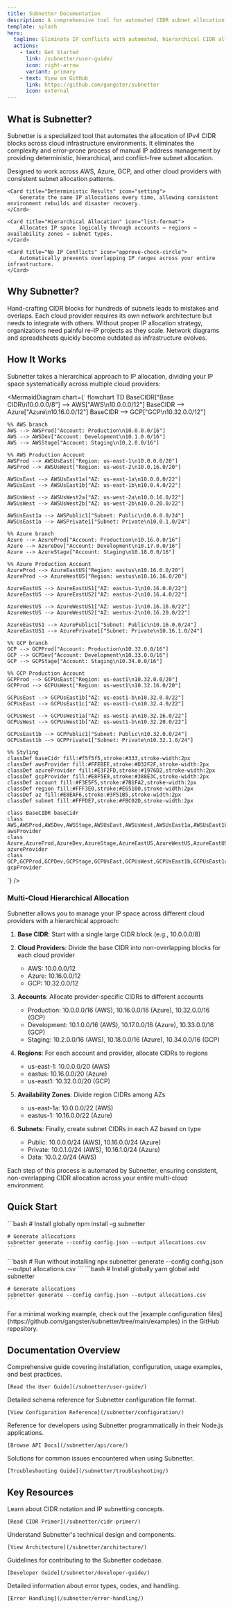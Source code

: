 ```yaml
---
title: Subnetter Documentation
description: A comprehensive tool for automated CIDR subnet allocation across cloud infrastructure
template: splash
hero:
  tagline: Eliminate IP conflicts with automated, hierarchical CIDR allocation
  actions:
    - text: Get Started
      link: /subnetter/user-guide/
      icon: right-arrow
      variant: primary
    - text: View on GitHub
      link: https://github.com/gangster/subnetter
      icon: external
---
```



## What is Subnetter?

Subnetter is a specialized tool that automates the allocation of IPv4 CIDR blocks across cloud infrastructure environments. It eliminates the complexity and error-prone process of manual IP address management by providing deterministic, hierarchical, and conflict-free subnet allocation.

<CardGrid>
	<Card title="Multi-Cloud Support" icon="cloud-download">
		Designed to work across AWS, Azure, GCP, and other cloud providers with consistent subnet allocation patterns.
	</Card>

	<Card title="Deterministic Results" icon="setting">
		Generate the same IP allocations every time, allowing consistent environment rebuilds and disaster recovery.
	</Card>

	<Card title="Hierarchical Allocation" icon="list-format">
		Allocates IP space logically through accounts → regions → availability zones → subnet types.
	</Card>

	<Card title="No IP Conflicts" icon="approve-check-circle">
		Automatically prevents overlapping IP ranges across your entire infrastructure.
	</Card>
</CardGrid>

## Why Subnetter?

<CardGrid>
  <Card title="Manual allocation is error-prone" icon="warning">
    Hand-crafting CIDR blocks for hundreds of subnets leads to mistakes and overlaps.
  </Card>
  <Card title="Complex multi-cloud environments" icon="puzzle">
    Each cloud provider requires its own network architecture but needs to integrate with others.
  </Card>
  <Card title="Growing organizations need planning" icon="rocket">
    Without proper IP allocation strategy, organizations need painful re-IP projects as they scale.
  </Card>
  <Card title="Documentation becomes outdated" icon="document">
    Network diagrams and spreadsheets quickly become outdated as infrastructure evolves.
  </Card>
</CardGrid>

## How It Works

Subnetter takes a hierarchical approach to IP allocation, dividing your IP space systematically across multiple cloud providers:

<MermaidDiagram chart={`
flowchart TD
    BaseCIDR["Base CIDR\n10.0.0.0/8"] --> AWS["AWS\n10.0.0.0/12"]
    BaseCIDR --> Azure["Azure\n10.16.0.0/12"]
    BaseCIDR --> GCP["GCP\n10.32.0.0/12"]
    
    %% AWS branch
    AWS --> AWSProd["Account: Production\n10.0.0.0/16"]
    AWS --> AWSDev["Account: Development\n10.1.0.0/16"]
    AWS --> AWSStage["Account: Staging\n10.2.0.0/16"]
    
    %% AWS Production Account
    AWSProd --> AWSUsEast["Region: us-east-1\n10.0.0.0/20"]
    AWSProd --> AWSUsWest["Region: us-west-2\n10.0.16.0/20"]
    
    AWSUsEast --> AWSUsEast1a["AZ: us-east-1a\n10.0.0.0/22"]
    AWSUsEast --> AWSUsEast1b["AZ: us-east-1b\n10.0.4.0/22"]
    
    AWSUsWest --> AWSUsWest2a["AZ: us-west-2a\n10.0.16.0/22"]
    AWSUsWest --> AWSUsWest2b["AZ: us-west-2b\n10.0.20.0/22"]
    
    AWSUsEast1a --> AWSPublic1["Subnet: Public\n10.0.0.0/24"]
    AWSUsEast1a --> AWSPrivate1["Subnet: Private\n10.0.1.0/24"]
    
    %% Azure branch
    Azure --> AzureProd["Account: Production\n10.16.0.0/16"]
    Azure --> AzureDev["Account: Development\n10.17.0.0/16"]
    Azure --> AzureStage["Account: Staging\n10.18.0.0/16"]
    
    %% Azure Production Account
    AzureProd --> AzureEastUS["Region: eastus\n10.16.0.0/20"]
    AzureProd --> AzureWestUS["Region: westus\n10.16.16.0/20"]
    
    AzureEastUS --> AzureEastUS1["AZ: eastus-1\n10.16.0.0/22"]
    AzureEastUS --> AzureEastUS2["AZ: eastus-2\n10.16.4.0/22"]
    
    AzureWestUS --> AzureWestUS1["AZ: westus-1\n10.16.16.0/22"]
    AzureWestUS --> AzureWestUS2["AZ: westus-2\n10.16.20.0/22"]
    
    AzureEastUS1 --> AzurePublic1["Subnet: Public\n10.16.0.0/24"]
    AzureEastUS1 --> AzurePrivate1["Subnet: Private\n10.16.1.0/24"]
    
    %% GCP branch
    GCP --> GCPProd["Account: Production\n10.32.0.0/16"]
    GCP --> GCPDev["Account: Development\n10.33.0.0/16"]
    GCP --> GCPStage["Account: Staging\n10.34.0.0/16"]
    
    %% GCP Production Account
    GCPProd --> GCPUsEast["Region: us-east1\n10.32.0.0/20"]
    GCPProd --> GCPUsWest["Region: us-west1\n10.32.16.0/20"]
    
    GCPUsEast --> GCPUsEast1b["AZ: us-east1-b\n10.32.0.0/22"]
    GCPUsEast --> GCPUsEast1c["AZ: us-east1-c\n10.32.4.0/22"]
    
    GCPUsWest --> GCPUsWest1a["AZ: us-west1-a\n10.32.16.0/22"]
    GCPUsWest --> GCPUsWest1b["AZ: us-west1-b\n10.32.20.0/22"]
    
    GCPUsEast1b --> GCPPublic1["Subnet: Public\n10.32.0.0/24"]
    GCPUsEast1b --> GCPPrivate1["Subnet: Private\n10.32.1.0/24"]
    
    %% Styling
    classDef baseCidr fill:#f5f5f5,stroke:#333,stroke-width:2px
    classDef awsProvider fill:#FFEBEE,stroke:#D32F2F,stroke-width:2px
    classDef azureProvider fill:#E3F2FD,stroke:#1976D2,stroke-width:2px
    classDef gcpProvider fill:#E8F5E9,stroke:#388E3C,stroke-width:2px
    classDef account fill:#F3E5F5,stroke:#7B1FA2,stroke-width:2px
    classDef region fill:#FFF3E0,stroke:#E65100,stroke-width:2px
    classDef az fill:#E8EAF6,stroke:#3F51B5,stroke-width:2px
    classDef subnet fill:#FFFDE7,stroke:#FBC02D,stroke-width:2px
    
    class BaseCIDR baseCidr
    class AWS,AWSProd,AWSDev,AWSStage,AWSUsEast,AWSUsWest,AWSUsEast1a,AWSUsEast1b,AWSUsWest2a,AWSUsWest2b,AWSPublic1,AWSPrivate1 awsProvider
    class Azure,AzureProd,AzureDev,AzureStage,AzureEastUS,AzureWestUS,AzureEastUS1,AzureEastUS2,AzureWestUS1,AzureWestUS2,AzurePublic1,AzurePrivate1 azureProvider
    class GCP,GCPProd,GCPDev,GCPStage,GCPUsEast,GCPUsWest,GCPUsEast1b,GCPUsEast1c,GCPUsWest1a,GCPUsWest1b,GCPPublic1,GCPPrivate1 gcpProvider
`} />

### Multi-Cloud Hierarchical Allocation

Subnetter allows you to manage your IP space across different cloud providers with a hierarchical approach:

1. **Base CIDR**: Start with a single large CIDR block (e.g., 10.0.0.0/8)

2. **Cloud Providers**: Divide the base CIDR into non-overlapping blocks for each cloud provider
   - AWS: 10.0.0.0/12
   - Azure: 10.16.0.0/12
   - GCP: 10.32.0.0/12

3. **Accounts**: Allocate provider-specific CIDRs to different accounts
   - Production: 10.0.0.0/16 (AWS), 10.16.0.0/16 (Azure), 10.32.0.0/16 (GCP)
   - Development: 10.1.0.0/16 (AWS), 10.17.0.0/16 (Azure), 10.33.0.0/16 (GCP)
   - Staging: 10.2.0.0/16 (AWS), 10.18.0.0/16 (Azure), 10.34.0.0/16 (GCP)

4. **Regions**: For each account and provider, allocate CIDRs to regions
   - us-east-1: 10.0.0.0/20 (AWS)
   - eastus: 10.16.0.0/20 (Azure)
   - us-east1: 10.32.0.0/20 (GCP)

5. **Availability Zones**: Divide region CIDRs among AZs
   - us-east-1a: 10.0.0.0/22 (AWS)
   - eastus-1: 10.16.0.0/22 (Azure)

6. **Subnets**: Finally, create subnet CIDRs in each AZ based on type
   - Public: 10.0.0.0/24 (AWS), 10.16.0.0/24 (Azure)
   - Private: 10.0.1.0/24 (AWS), 10.16.1.0/24 (Azure)
   - Data: 10.0.2.0/24 (AWS)

Each step of this process is automated by Subnetter, ensuring consistent, non-overlapping CIDR allocation across your entire multi-cloud environment.

## Quick Start

<Tabs>
  <TabItem label="npm">
    ```bash
    # Install globally
    npm install -g subnetter
    
    # Generate allocations
    subnetter generate --config config.json --output allocations.csv
    ```
  </TabItem>
  <TabItem label="npx">
    ```bash
    # Run without installing
    npx subnetter generate --config config.json --output allocations.csv
    ```
  </TabItem>
  <TabItem label="yarn">
    ```bash
    # Install globally
    yarn global add subnetter
    
    # Generate allocations
    subnetter generate --config config.json --output allocations.csv
    ```
  </TabItem>
</Tabs>

<Aside type="tip">
  For a minimal working example, check out the [example configuration files](https://github.com/gangster/subnetter/tree/main/examples) in the GitHub repository.
</Aside>

## Documentation Overview

<CardGrid>
  <Card title="User Guide" icon="open-book">
    Comprehensive guide covering installation, configuration, usage examples, and best practices.
    
    [Read the User Guide](/subnetter/user-guide/)
  </Card>
  
  <Card title="Configuration Reference" icon="setting">
    Detailed schema reference for Subnetter configuration file format.
    
    [View Configuration Reference](/subnetter/configuration/)
  </Card>
  
  <Card title="API Documentation" icon="document">
    Reference for developers using Subnetter programmatically in their Node.js applications.
    
    [Browse API Docs](/subnetter/api/core/)
  </Card>
  
  <Card title="Troubleshooting" icon="warning">
    Solutions for common issues encountered when using Subnetter.
    
    [Troubleshooting Guide](/subnetter/troubleshooting/)
  </Card>
</CardGrid>

## Key Resources

<CardGrid>
  <Card title="CIDR Primer" icon="information">
    Learn about CIDR notation and IP subnetting concepts.
    
    [Read CIDR Primer](/subnetter/cidr-primer/)
  </Card>
  
  <Card title="Architecture" icon="puzzle">
    Understand Subnetter's technical design and components.
    
    [View Architecture](/subnetter/architecture/)
  </Card>
  
  <Card title="Developer Guide" icon="pencil">
    Guidelines for contributing to the Subnetter codebase.
    
    [Developer Guide](/subnetter/developer-guide/)
  </Card>
  
  <Card title="Error Handling" icon="error">
    Detailed information about error types, codes, and handling.
    
    [Error Handling](/subnetter/error-handling/)
  </Card>
</CardGrid>
